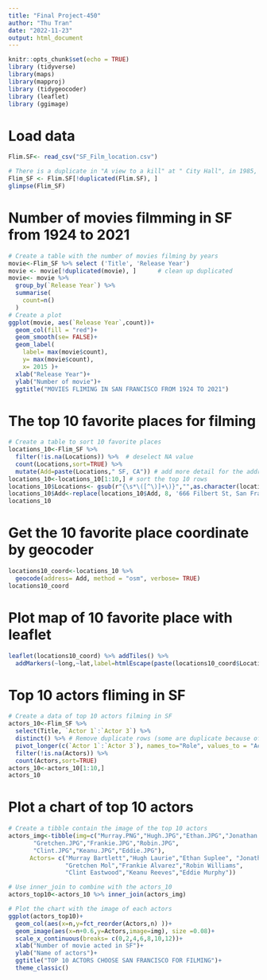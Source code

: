 ```yaml
---
title: "Final Project-450"
author: "Thu Tran"
date: "2022-11-23"
output: html_document
---
```


```r
knitr::opts_chunk$set(echo = TRUE)
library (tidyverse)
library(maps)
library(mapproj)
library (tidygeocoder)
library (leaflet)
library (ggimage)
```

# Load data
```r
Flim.SF<- read_csv("SF_Film_location.csv")

# There is a duplicate in "A view to a kill" at " City Hall", in 1985, line 648 remove the duplicate
Flim_SF <- Flim.SF[!duplicated(Flim.SF), ]
glimpse(Flim_SF)
```
# Number of movies filmming in SF from 1924 to 2021
```r
# Create a table with the number of movies filming by years
movie<-Flim_SF %>% select ('Title', 'Release Year')
movie <- movie[!duplicated(movie), ]      # clean up duplicated
movie<- movie %>% 
  group_by(`Release Year`) %>% 
  summarise(
    count=n()
  )
# Create a plot
ggplot(movie, aes(`Release Year`,count))+
  geom_col(fill = "red")+
  geom_smooth(se= FALSE)+
  geom_label(
    label= max(movie$count), 
    y= max(movie$count),
    x= 2015 )+
  xlab("Release Year")+
  ylab("Number of movie")+
  ggtitle("MOVIES FLIMING IN SAN FRANCISCO FROM 1924 TO 2021")

```

# The top 10 favorite places for filming
```r
# Create a table to sort 10 favorite places
locations_10<-Flim_SF %>% 
  filter(!is.na(Locations)) %>%  # deselect NA value
  count(Locations,sort=TRUE) %>% 
  mutate(Add=paste(Locations," SF, CA")) # add more detail for the address
locations_10<-locations_10[1:10,] # sort the top 10 rows
locations_10$Locations<- gsub(r"{\s*\([^\)]+\)}","",as.character(locations_10$Locations)) # Clean up the locations for label use on map
locations_10$Add<-replace(locations_10$Add, 8, '666 Filbert St, San Francisco, CA 94133') # Modify the address of St. Peter & Paul's Church
locations_10
```
# Get the 10 favorite place coordinate by geocoder
```r
locations10_coord<-locations_10 %>% 
  geocode(address= Add, method = "osm", verbose= TRUE)
locations10_coord
```

# Plot map of 10 favorite place with leaflet
```r
leaflet(locations10_coord) %>% addTiles() %>% 
  addMarkers(~long,~lat,label=htmlEscape(paste(locations10_coord$Locations," : ", locations10_coord$n,"times fliming.")))
```

# Top 10 actors fliming in SF
```r
# Create a data of top 10 actors filming in SF
actors_10<-Flim_SF %>% 
  select(Title, `Actor 1`:`Actor 3`) %>% 
  distinct() %>% # Remove duplicate rows (some are duplicate because of a note in 'Fun Facts')
  pivot_longer(c(`Actor 1`:`Actor 3`), names_to="Role", values_to = "Actors") %>% 
  filter(!is.na(Actors)) %>% 
  count(Actors,sort=TRUE) 
actors_10<-actors_10[1:10,]
actors_10
```
# Plot a chart of top 10 actors
```r
# Create a tibble contain the image of the top 10 actors
actors_img<-tibble(img=c("Murray.PNG","Hugh.JPG","Ethan.JPG","Jonathan.JPG",
       "Gretchen.JPG","Frankie.JPG","Robin.JPG",
       "Clint.JPG","Keanu.JPG","Eddie.JPG"),
      Actors= c("Murray Bartlett","Hugh Laurie","Ethan Suplee",	"Jonathan Groff",
                "Gretchen Mol","Frankie Alvarez","Robin Williams",
                "Clint Eastwood","Keanu Reeves","Eddie Murphy"))

# Use inner_join to combine with the actors_10
actors_top10<-actors_10 %>% inner_join(actors_img)

# Plot the chart with the image of each actors
ggplot(actors_top10)+
  geom_col(aes(x=n,y=fct_reorder(Actors,n) ))+
  geom_image(aes(x=n+0.6,y=Actors,image=img), size =0.08)+
  scale_x_continuous(breaks= c(0,2,4,6,8,10,12))+
  xlab("Number of movie acted in SF")+
  ylab("Name of actors")+
  ggtitle("TOP 10 ACTORS CHOOSE SAN FRANCISCO FOR FILMING")+
  theme_classic() 
```

